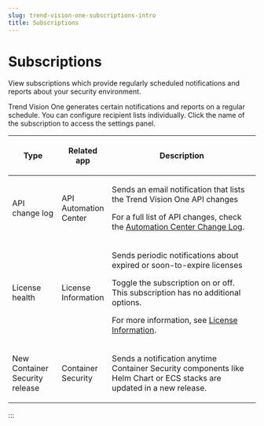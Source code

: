 ```yaml
---
slug: trend-vision-one-subscriptions-intro
title: Subscriptions
---
```

# Subscriptions

View subscriptions which provide regularly scheduled notifications and reports about your security environment.

Trend Vision One generates certain notifications and reports on a regular schedule. You can configure recipient lists individually. Click the name of the subscription to access the settings panel.

<table>
<colgroup>
<col style="width: 20%" />
<col style="width: 20%" />
<col style="width: 60%" />
</colgroup>
<thead>
<tr>
<th><p>Type</p></th>
<th><p>Related app</p></th>
<th><p>Description</p></th>
</tr>
</thead>
<tbody>
<tr>
<td><p>API change log</p></td>
<td><p>API Automation Center</p></td>
<td><p>Sends an email notification that lists the Trend Vision One API changes</p>
<p>For a full list of API changes, check the <a href="https://automation.trendmicro.com/xdr/changelog">Automation Center Change Log</a>.</p></td>
</tr>
<tr>
<td><p>License health</p></td>
<td><p>License Information</p></td>
<td><p>Sends periodic notifications about expired or soon-to-expire licenses</p>
<p>Toggle the subscription on or off. This subscription has no additional options.</p>
<p>For more information, see <a href="trend-vision-one-license-information">License Information</a>.</p></td>
</tr>
<tr>
<td><p>New Container Security release</p></td>
<td><p>Container Security</p></td>
<td><p>Sends a notification anytime Container Security components like Helm Chart or ECS stacks are updated in a new release.</p></td>
</tr>
</tbody>
</table>
:::
